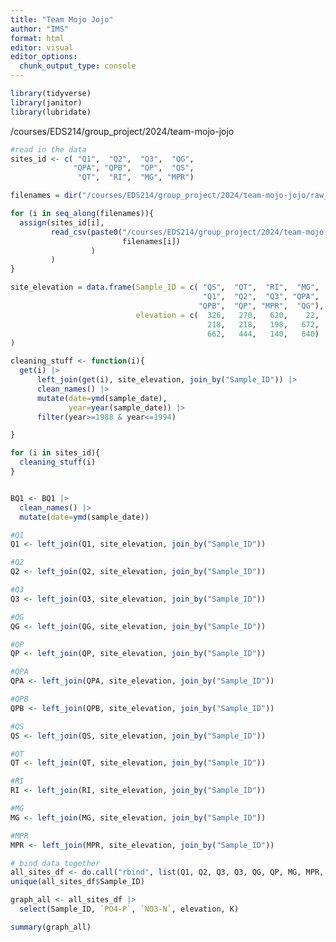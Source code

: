 ```yaml
---
title: "Team Mojo Jojo"
author: "IMS"
format: html
editor: visual
editor_options: 
  chunk_output_type: console
---
```


```r
library(tidyverse)
library(janitor)
library(lubridate)
```
/courses/EDS214/group_project/2024/team-mojo-jojo

```r
#read in the data 
sites_id <- c( "Q1",  "Q2",  "Q3",  "QG",  
              "QPA", "QPB",  "QP",  "QS", 
               "QT",  "RI",  "MG", "MPR")

filenames = dir("/courses/EDS214/group_project/2024/team-mojo-jojo/raw_data/", pattern="*.csv")

for (i in seq_along(filenames)){
  assign(sites_id[i], 
         read_csv(paste0("/courses/EDS214/group_project/2024/team-mojo-jojo/raw_data/",
                         filenames[i])
                  )
         )
}

site_elevation = data.frame(Sample_ID = c( "QS",  "QT",  "RI",  "MG",  
                                           "Q1",  "Q2",  "Q3", "QPA", 
                                          "QPB",  "QP", "MPR",  "QG"),
                            elevation = c(  326,   270,   620,    22, 
                                            218,   218,   198,   672, 
                                            662,   444,   140,   640)
)

cleaning_stuff <- function(i){
  get(i) |>
      left_join(get(i), site_elevation, join_by("Sample_ID")) |> 
      clean_names() |>
      mutate(date=ymd(sample_date),
             year=year(sample_date)) |>
      filter(year>=1988 & year<=1994)

}

for (i in sites_id){
  cleaning_stuff(i)
}


BQ1 <- BQ1 |> 
  clean_names() |> 
  mutate(date=ymd(sample_date))

```

```r
#Q1
Q1 <- left_join(Q1, site_elevation, join_by("Sample_ID"))

#Q2
Q2 <- left_join(Q2, site_elevation, join_by("Sample_ID"))

#Q3 
Q3 <- left_join(Q3, site_elevation, join_by("Sample_ID"))

#QG
QG <- left_join(QG, site_elevation, join_by("Sample_ID"))

#QP
QP <- left_join(QP, site_elevation, join_by("Sample_ID"))

#QPA
QPA <- left_join(QPA, site_elevation, join_by("Sample_ID"))

#QPB
QPB <- left_join(QPB, site_elevation, join_by("Sample_ID"))

#QS
QS <- left_join(QS, site_elevation, join_by("Sample_ID"))

#QT
QT <- left_join(QT, site_elevation, join_by("Sample_ID"))

#RI
RI <- left_join(RI, site_elevation, join_by("Sample_ID"))

#MG
MG <- left_join(MG, site_elevation, join_by("Sample_ID"))

#MPR
MPR <- left_join(MPR, site_elevation, join_by("Sample_ID"))


```

```r
# bind data together 
all_sites_df <- do.call("rbind", list(Q1, Q2, Q3, Q3, QG, QP, MG, MPR, QPA, QPB, QS, QT, RI))
unique(all_sites_df$Sample_ID)

graph_all <- all_sites_df |> 
  select(Sample_ID, `PO4-P`, `NO3-N`, elevation, K)

summary(graph_all)
```



